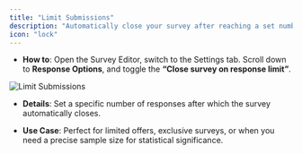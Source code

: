 ```yaml
---
title: "Limit Submissions"
description: "Automatically close your survey after reaching a set number of responses in Formbricks. This is useful for limited offers, exclusive surveys, or when you need a specific sample size."
icon: "lock"
---
```


- **How to**: Open the Survey Editor, switch to the Settings tab. Scroll down to **Response Options**, and toggle the **“Close survey on response limit”**.

![Limit Submissions](/images/xm-and-surveys/surveys/general-features/limit-submissions/limit-submissions.webp)

- **Details**: Set a specific number of responses after which the survey automatically closes.

- **Use Case**: Perfect for limited offers, exclusive surveys, or when you need a precise sample size for statistical significance.
